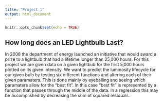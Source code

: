 ```yaml
---
title: "Project 1"
output: html_document
---
```


```r
knitr::opts_chunk$set(echo = TRUE)
```

## How long does an LED Lightbulb Last?

In 2008 the department of energy launched an initiative that would award a prize to a lightbulb that had a lifetime longer than 25,000 hours. For this project we are given data on a given lightbub for the first 5,000 hours plotted on its given intensity. We want to predict the luminosity lifecycle for our given bulb by testing six different functions and altering each of their given paramaters. This is done mainly by eyeballing and seeing which paramaters allow for the "best fit". In this case "best fit" is represented by a function that passes through the middle of the data. In a regression this may be accomplished by decreasing the sum of squared residuals.  